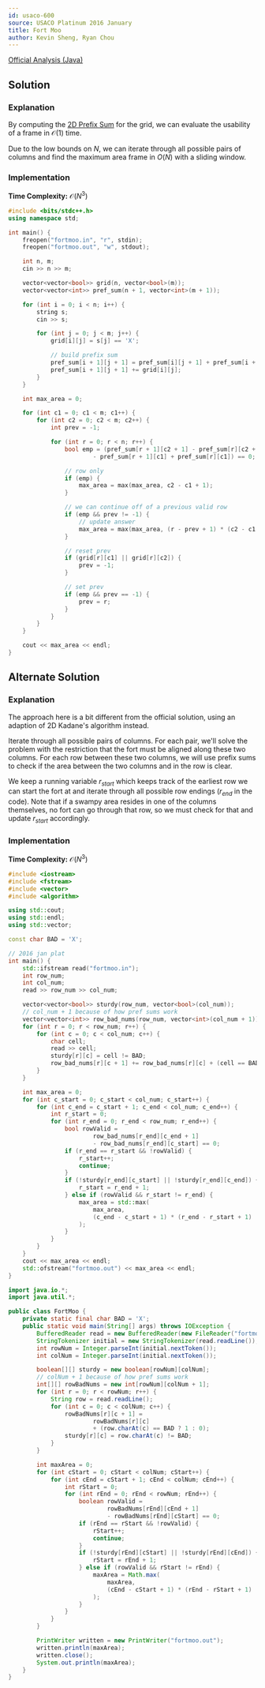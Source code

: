 ```yaml
---
id: usaco-600
source: USACO Platinum 2016 January
title: Fort Moo
author: Kevin Sheng, Ryan Chou
---
```


[Official Analysis (Java)](http://www.usaco.org/current/data/sol_fortmoo_platinum_jan16.html)

## Solution

### Explanation

By computing the [2D Prefix Sum](/silver/more-prefix-sums/) for the grid, we can evaluate the usability of a frame in $\mathcal{O}(1)$ time.

Due to the low bounds on $N$, we can iterate through all possible pairs of columns and find the maximum area frame in $O(N)$ with a sliding window.

### Implementation
**Time Complexity:** $\mathcal{O}(N^3)$

<LanguageSection>
<CPPSection>

```cpp
#include <bits/stdc++.h>
using namespace std;

int main() {
	freopen("fortmoo.in", "r", stdin);
	freopen("fortmoo.out", "w", stdout);

	int n, m;
	cin >> n >> m;

	vector<vector<bool>> grid(n, vector<bool>(m));
	vector<vector<int>> pref_sum(n + 1, vector<int>(m + 1));

	for (int i = 0; i < n; i++) {
		string s;
		cin >> s;

		for (int j = 0; j < m; j++) {
			grid[i][j] = s[j] == 'X';

			// build prefix sum
			pref_sum[i + 1][j + 1] = pref_sum[i][j + 1] + pref_sum[i + 1][j] - pref_sum[i][j];
			pref_sum[i + 1][j + 1] += grid[i][j];
		}
	}

	int max_area = 0;

	for (int c1 = 0; c1 < m; c1++) {
		for (int c2 = 0; c2 < m; c2++) {
			int prev = -1;

			for (int r = 0; r < n; r++) {
				bool emp = (pref_sum[r + 1][c2 + 1] - pref_sum[r][c2 + 1]
					    - pref_sum[r + 1][c1] + pref_sum[r][c1]) == 0;

				// row only
				if (emp) {
					max_area = max(max_area, c2 - c1 + 1);
				} 

				// we can continue off of a previous valid row
				if (emp && prev != -1) {
					// update answer
					max_area = max(max_area, (r - prev + 1) * (c2 - c1 + 1));
				}

				// reset prev
				if (grid[r][c1] || grid[r][c2]) {
					prev = -1;
				}

				// set prev
				if (emp && prev == -1) {
					prev = r;
				}
			}
		}
	}

	cout << max_area << endl;
}
```
</CPPSection>
</LanguageSection>

## Alternate Solution

### Explanation
The approach here is a bit different from the official solution, using an adaption of 2D Kadane's algorithm instead.

Iterate through all possible pairs of columns. For each pair, we'll solve the problem with the restriction that the fort must be aligned along these two columns. For each row between these two columns, we will use prefix sums to check if the area between the two columns and in the row is clear.

We keep a running variable $r_{start}$ which keeps track of the earliest row we can start the fort at and iterate through all possible row endings ($r_{end}$ in the code). Note that if a swampy area resides in one of the columns themselves, no fort can go through that row, so we must check for that and update $r_{start}$ accordingly.

### Implementation

**Time Complexity:** $\mathcal{O}(N^3)$

<LanguageSection>
<CPPSection>

```cpp
#include <iostream>
#include <fstream>
#include <vector>
#include <algorithm>

using std::cout;
using std::endl;
using std::vector;

const char BAD = 'X';

// 2016 jan plat
int main() {
	std::ifstream read("fortmoo.in");
	int row_num;
	int col_num;
	read >> row_num >> col_num;

	vector<vector<bool>> sturdy(row_num, vector<bool>(col_num));
	// col_num + 1 because of how pref sums work
	vector<vector<int>> row_bad_nums(row_num, vector<int>(col_num + 1));
	for (int r = 0; r < row_num; r++) {
		for (int c = 0; c < col_num; c++) {
			char cell;
			read >> cell;
			sturdy[r][c] = cell != BAD;
			row_bad_nums[r][c + 1] += row_bad_nums[r][c] + (cell == BAD);
		}
	}

	int max_area = 0;
	for (int c_start = 0; c_start < col_num; c_start++) {
		for (int c_end = c_start + 1; c_end < col_num; c_end++) {
			int r_start = 0;
			for (int r_end = 0; r_end < row_num; r_end++) {
				bool rowValid =
						row_bad_nums[r_end][c_end + 1]
						- row_bad_nums[r_end][c_start] == 0;
				if (r_end == r_start && !rowValid) {
					r_start++;
					continue;
				}
				if (!sturdy[r_end][c_start] || !sturdy[r_end][c_end]) {
					r_start = r_end + 1;
				} else if (rowValid && r_start != r_end) {
					max_area = std::max(
						max_area,
						(c_end - c_start + 1) * (r_end - r_start + 1)
					);
				}
			}
		}
	}
	cout << max_area << endl;
	std::ofstream("fortmoo.out") << max_area << endl;
}
```
</CPPSection>
<JavaSection>

```java
import java.io.*;
import java.util.*;

public class FortMoo {
	private static final char BAD = 'X';
	public static void main(String[] args) throws IOException {
		BufferedReader read = new BufferedReader(new FileReader("fortmoo.in"));
		StringTokenizer initial = new StringTokenizer(read.readLine());
		int rowNum = Integer.parseInt(initial.nextToken());
		int colNum = Integer.parseInt(initial.nextToken());

		boolean[][] sturdy = new boolean[rowNum][colNum];
		// colNum + 1 because of how pref sums work
		int[][] rowBadNums = new int[rowNum][colNum + 1];
		for (int r = 0; r < rowNum; r++) {
			String row = read.readLine();
			for (int c = 0; c < colNum; c++) {
				rowBadNums[r][c + 1] =
						rowBadNums[r][c]
						+ (row.charAt(c) == BAD ? 1 : 0);
				sturdy[r][c] = row.charAt(c) != BAD;
			}
		}

		int maxArea = 0;
		for (int cStart = 0; cStart < colNum; cStart++) {
			for (int cEnd = cStart + 1; cEnd < colNum; cEnd++) {
				int rStart = 0;
				for (int rEnd = 0; rEnd < rowNum; rEnd++) {
					boolean rowValid =
							rowBadNums[rEnd][cEnd + 1]
							- rowBadNums[rEnd][cStart] == 0;
					if (rEnd == rStart && !rowValid) {
						rStart++;
						continue;
					}
					if (!sturdy[rEnd][cStart] || !sturdy[rEnd][cEnd]) {
						rStart = rEnd + 1;
					} else if (rowValid && rStart != rEnd) {
						maxArea = Math.max(
							maxArea,
							(cEnd - cStart + 1) * (rEnd - rStart + 1)
						);
					}
				}
			}
		}

		PrintWriter written = new PrintWriter("fortmoo.out");
		written.println(maxArea);
		written.close();
		System.out.println(maxArea);
	}
}
```
</JavaSection>
</LanguageSection>
